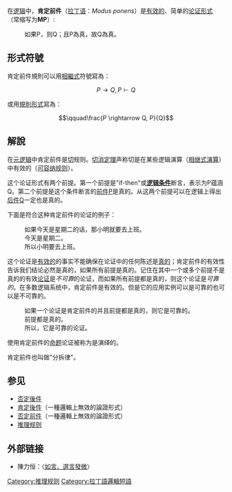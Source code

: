 在[[逻辑|逻辑]]中，'''肯定前件'''（[[拉丁语|拉丁语]]：''Modus ponens''）是[[有效性|有效的]]、简单的[[论证形式|论证形式]]（常缩写为'''MP'''）:

:如果P，则Q；且P為真，故Q為真。

== 形式符號 ==

肯定前件規則可以用[[相繼式|相繼式]]符號寫為：
:<math>P \to Q, P \vdash Q</math>

或用[[推理規則|規則形式]]寫為：
:<math>\qquad\frac{P \rightarrow Q, P}{Q}</math>

== 解說 ==
在[[元逻辑|元逻辑]]中肯定前件是[[切|切]]规则。[[切消定理|切消定理]]声称切是在某些逻辑演算（[[相继式演算|相继式演算]]）中有效的（[[可容纳规则|可容纳规则]]）。

这个论证形式有两个前提。第一个前提是"if-then"或'''[[逻辑条件|逻辑条件]]'''断言，表示为P蕴涵Q。第二个前提是这个条件断言的[[前件|前件]]P是真的。从这两个前提可以在逻辑上得出[[后件|后件]]Q一定也是真的。

下面是符合这种肯定前件的论证的例子：

:如果今天是星期二的话，那小明就要去上班。
:今天是星期二。
:所以小明要去上班。

这个论证是[[有效性|有效的]]的事实不能确保在论证中的任何陈述是[[真理|真的]]；肯定前件的有效性告诉我们结论必然是真的，如果所有前提是真的。记住在其中一个或多个前提不是真的的有效[[逻辑论证|论证]]是''不可靠''的论证，而如果所有前提都是真的，则这个论证是''可靠的''。在多数逻辑系统中，肯定前件是有效的。但是它的应用实例可以是可靠的也可以是不可靠的。

:如果一个论证是肯定前件的并且前提都是真的，则它是可靠的。
:前提都是真的。
:所以，它是可靠的论证。

使用肯定前件的[[命题逻辑|命题]]论证被称为是演绎的。

肯定前件也叫做"分拆律"。

== 参见 ==
* [[否定後件|否定後件]]
* [[肯定後件|肯定後件]]（一種邏輯上無效的論證形式）
* [[否定前件|否定前件]]（一種邏輯上無效的論證形式）
* [[推理规则|推理规则]]

== 外部链接 ==
* 陳力恒：〈[https://web.archive.org/web/20091228050122/http://www.thinkerspace.com/node/504 如言、選言發微]〉

[[Category:推理规则|Category:推理规则]]
[[Category:拉丁語邏輯短語|Category:拉丁語邏輯短語]]
